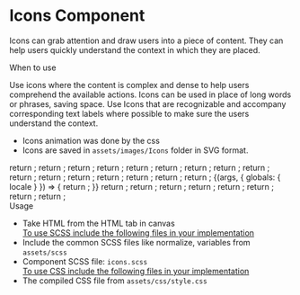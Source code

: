 
<Meta title="Foundation/Icons"  />

<style>{`
  .subheading {
    font-weight: 700;
    font-size: 18px;
    color: #666;
    letter-spacing: 1.5px;
    line-height: 24px;
    margin-bottom: 12px;
    margin-top: 40px;
  }
  div[id^="story--atoms-icons"] {
    display: inline-flex;
    width: 140px;
    height: 50px;
    align-items: center;
    margin: 10px;
    border: 1px solid #000;
    vertical-align: top;
    justify-content: center;
  }
  .subheading2 {
    font-weight: 700;
    font-size: 14px;
    color: #666;
    letter-spacing: 1.5px;
    line-height: 24px;
    margin-bottom: 12px;
  } 
`}</style>

# Icons Component
Icons can grab attention and draw users into a piece of content. They can help users quickly understand the context in which they are placed. 

<div className="subheading2">When to use</div>

Use icons where the content is complex and dense to help users comprehend the available actions.
Icons can be used in place of long words or phrases, saving space.
Use Icons that are recognizable and accompany corresponding text labels where possible to make sure the users understand the context.

<ul>
<li>Icons animation was done by the css</li>
<li>Icons are saved in <code>assets/images/Icons</code> folder in SVG format.</li>
</ul>

<Story name="IconsBar">
  return <IconsBar></IconsBar> ;
</Story>

<Story name="IconsTimes">
  return <IconsTimes></IconsTimes> ;
</Story>

<Story name="IconsTimesClose">
  return <IconsTimesClose></IconsTimesClose> ;
</Story>

<Story name="IconsSearch">
  return <IconsSearch></IconsSearch> ;
</Story>

<Story name="IconsLanguage">
  return <IconsLanguage></IconsLanguage> ;
</Story>

<Story name="IconsGlobe">
  return <IconsGlobe></IconsGlobe> ;
</Story>

<Story name="IconsCalendar">
  return <IconsCalendar></IconsCalendar> ;
</Story>

<Story name="Iconscircleplay">
  return <Iconscircleplay></Iconscircleplay> ;
</Story>

<Story name="Iconscircleup">
  return <Iconscircleup></Iconscircleup> ;
</Story>  

<Story name="Iconscircledown">
  return <Iconscircledown></Iconscircledown> ;
</Story>  

<Story name="Iconscircleleft">
  return <Iconscircleleft></Iconscircleleft> ;
</Story>  

<Story name="Iconscircleright">
  return <Iconscircleright></Iconscircleright> ;
</Story>  

<Story name="Iconschevrondown">
  return <Iconschevrondown></Iconschevrondown> ;
</Story>  

<Story name="Iconschevronup">
  return <Iconschevronup></Iconschevronup> ;
</Story>  

<Story name="Iconschevronleft">
  return <Iconschevronleft></Iconschevronleft> ;
</Story>  

<Story name="Iconschevronright">
  return <Iconschevronright></Iconschevronright> ;
</Story>  

<Story name="Iconschevronsmleft">
  {(args, { globals: { locale } }) => {
    return <Iconschevronsmleft></Iconschevronsmleft> ;
  }}
</Story>  

<Story name="Iconschevronsmright">
  return <Iconschevronsmright></Iconschevronsmright> ;
</Story>  

<Story name="Iconschevronsmup">
  return <Iconschevronsmup></Iconschevronsmup> ;
</Story>  

<Story name="Iconschevronsmdown">
  return <Iconschevronsmdown></Iconschevronsmdown> ;
</Story>  

<Story name="Iconarrowright">
  return <Iconarrowright></Iconarrowright> ;
</Story>  

<Story name="Iconarrowleft">
  return <Iconarrowleft></Iconarrowleft> ;
</Story>  

<Story name="Iconarrowleftexpand">
  return <Iconarrowleftexpand></Iconarrowleftexpand> ;
</Story>  

<Story name="Iconexternallink">
   return <Iconexternallink></Iconexternallink> ;
</Story>  

<Story name="Icondownload">
  return <Icondownload></Icondownload> ;
</Story>  

<div className="subheading">Usage</div>
<ul>
<li>Take HTML from the HTML tab in canvas</li>
<u>To use SCSS include the following files in your implementation</u>
<li>Include the common SCSS files like normalize, variables from <code>assets/scss</code></li>
<li>Component SCSS file: <code>icons.scss</code></li>
<u>To use CSS include the following files in your implementation</u>
<li>The compiled CSS file from <code>assets/css/style.css</code></li>
</ul>
